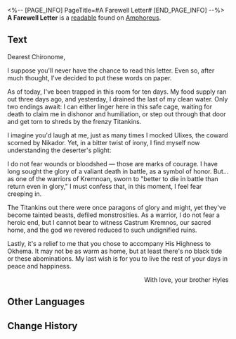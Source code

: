 <%-- [PAGE_INFO]
PageTitle=#A Farewell Letter#
[END_PAGE_INFO] --%>
{{Readable Infobox
|id           = 464
|partIds      = 190775
|title        = 
|image        = Item A Farewell Letter.png
|world        = Amphoreus
|parts        = 1
|author       = <!--to be added-->
|description  = Found in a corner of Castrum Kremnos, this is a letter penned before someone's demise and could no longer be sent.
|part1        = A Farewell Letter
|source1      = {{cx|Source missing}}
|characters   = 
|factions     = 
}}
'''A Farewell Letter''' is a [[readable]] found on [[Amphoreus]].
<!--
==Location==
{{Map Embed|<map name>|<marker id>}}
-->
==Text==
Dearest Chironome,

I suppose you'll never have the chance to read this letter. Even so, after much thought, I've decided to put these words on paper.

As of today, I've been trapped in this room for ten days. My food supply ran out three days ago, and yesterday, I drained the last of my clean water. Only two endings await: I can either linger here in this safe cage, waiting for death to claim me in dishonor and humiliation, or step out through that door and get torn to shreds by the frenzy Titankins.

I imagine you'd laugh at me, just as many times I mocked Ulixes, the coward scorned by Nikador. Yet, in a bitter twist of irony, I find myself now understanding the deserter's plight:

I do not fear wounds or bloodshed &mdash; those are marks of courage. I have long sought the glory of a valiant death in battle, as a symbol of honor. But... as one of the warriors of Kremnoan, sworn to "better to die in battle than return even in glory," I must confess that, in this moment, I feel fear creeping in.

The Titankins out there were once paragons of glory and might, yet they've become tainted beasts, defiled monstrosities. As a warrior, I do not fear a heroic end, but I cannot bear to witness Castrum Kremnos, our sacred home, and the god we revered reduced to such undignified ruins.

Lastly, it's a relief to me that you chose to accompany His Highness to Okhema. It may not be as warm as home, but at least there's no black tide or these abominations. My last wish is for you to live the rest of your days in peace and happiness.

                                                            <div align="right">With love, your brother Hyles</div>

<!--
==Trivia==
* 
-->
==Other Languages==
{{Other Languages
|en   = A Farewell Letter
|zhs  = 一封遗书
|zht  = 一封遺書
|ja   = 一通の遺書
|ko   = 한 통의 유서
|es   = Carta de despedida
|fr   = Lettre d'adieu
|ru   = Предсмертная записка
|th   = จดหมายสั่งเสีย
|vi   = Một Bức Di Thư
|de   = Ein Abschiedsbrief
|id   = Sepucuk Surat Wasiat
|pt   = Uma Carta de Adeus
}}

==Change History==
{{Change History|3.0}}